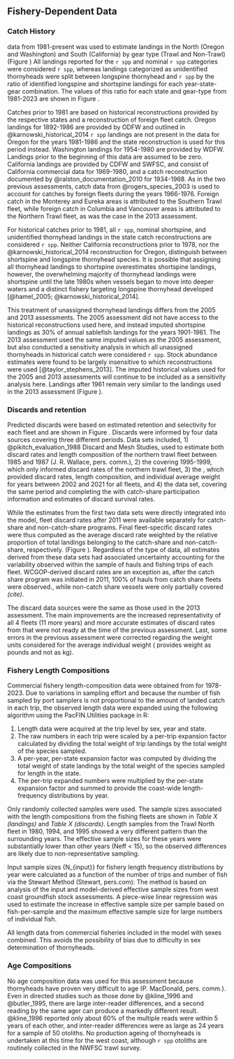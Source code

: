 ## Fishery-Dependent Data

### Catch History 
\Gls{pacfin} data from 1981-present was used to estimate landings in the North (Oregon and Washington) and South (California) by gear type (Trawl and Non-Trawl) (Figure \ref{fig:catch_hist}) All landings reported for the `r spp` and nominal `r spp` categories were considered `r spp`, whereas landings categorized as unidentified thornyheads were split between longspine thornyhead and `r spp` by the ratio of identified longspine and shortspine landings for each year-state-gear combination. The values of this ratio for each state and gear-type from 1981-2023 are shown in Figure \ref{fig:thornyhead-ratio}.

Catches prior to 1981 are based on historical reconstructions provided by the respective states and a reconstruction of foreign fleet catch. Oregon landings for 1892-1986 are provided by ODFW and outlined in @karnowski_historical_2014 `r spp` landings are not present in the \gls{pacfin} data for Oregon for the years 1981-1986 and the state reconstruction is used for this period instead. Washington landings for 1954-1980 are provided by WDFW. Landings prior to the beginning of this data are assumed to be zero. California landings are provided by CDFW and SWFSC, and consist of California commercial data for 1969-1980, and a catch reconstruction documented by @ralston_documentation_2010 for 1934-1968. As in the two previous assessments, catch data from @rogers_species_2003 is used to account for catches by foreign fleets during the years 1966-1976. Foreign catch in the Monterey and Eureka \gls{inpfc} areas is attributed to the Southern Trawl fleet, while foreign catch in Columbia and Vancouver areas is attributed to the Northern Trawl fleet, as was the case in the 2013 assessment.

For historical catches prior to 1981, all `r spp`, nominal shortspine, and unidentified thornyhead landings in the state catch reconstructions are considered `r spp`. Neither California reconstructions prior to 1978, nor the @karnowski_historical_2014 reconstruction for Oregon, distinguish between shortspine and longspine thornyhead species. It is possible that assigning all thornyhead landings to shortspine overestimates shortspine landings, however, the overwhelming majority of thornyhead landings were shortspine until the late 1980s when vessels began to move into deeper waters and a distinct fishery targeting longspine thornyhead developed [@hamel_2005; @karnowski_historical_2014]. 

This treatment of unassigned thornyhead landings differs from the 2005 and 2013 assessments. The 2005 assessment did not have access to the historical reconstructions used here, and instead imputed shortspine landings as 30% of annual sablefish landings for the years 1901-1961. The 2013 assessment used the same imputed values as the 2005 assessment, but also conducted a sensitivity analysis in which all unassigned thornyheads in historical catch were considered `r spp`. Stock abundance estimates were found to be largely insensitive to which reconstructions were used [@taylor_stephens_2013]. The imputed historical values used for the 2005 and 2013 assessments will continue to be included as a sensitivity analysis here. Landings after 1961 remain very similar to the landings used in the 2013 assessment (Figure \ref{fig:catch_hist}). 


### Discards and retention
Predicted discards were based on estimated retention and selectivity for each fleet and are shown in Figure \ref{fig:disc_hist}. Discards were informed by four data sources covering three different periods. Data sets included, 1) @pikitch_evaluation_1988 Discard and Mesh Studies, used to estimate both discard rates and length composition of the northern trawl fleet between 1985 and 1987 (J. R. Wallace, pers. comm.), 2) the \gls{edcp} covering 1995-1999, which only informed discard rates of the northern trawl fleet, 3) the \gls{wcgop}, which provided discard rates, length composition, and individual average weight for years between 2002 and 2021 for all fleets, and 4) the \gls{gemm} data set, covering the same period and completing the \gls{wcgop} with catch-share participation information and estimates of discard survival rates.

While the estimates from the first two data sets were directly integrated into the model, fleet discard rates after 2011 were available separately for catch-share and non-catch-share programs. Final fleet-specific discard rates were thus computed as the average \gls{wcgop} discard rate weighted by the relative proportion of total landings belonging to the catch-share and non-catch-share, respectively. (Figure \ref{fig:disc_rates_WCGOP}). Regardless of the type of data, all estimates derived from these data sets had associated uncertainty accounting for the variability observed within the sample of hauls and fishing trips of each fleet. WCGOP-derived discard rates are an exception as, after the catch share program was initiated in 2011, 100% of hauls from catch share fleets were observed., while non-catch share vessels were only partially covered *_(cite)_*.

The discard data sources were the same as those used in the 2013 assessment. The main improvements are the increased representativity of all 4 fleets (11 more years) and more accurate estimates of discard rates from \gls{edcp}that were not ready at the time of the previous assessment. Last, some errors in the previous assessment were corrected regarding the weight units considered for the average individual weight (\gls{wcgop} provides weight as pounds and not as kg).

### Fishery Length Compositions 
Commercial fishery length-composition data were obtained from \gls{pacfin} for 1978-2023. Due to variations in sampling effort and because the number of fish sampled by port samplers is not proportional to the amount of landed catch in each trip, the observed length data were expanded using the following algorithm using the PacFIN.Utilities package in R:

1. Length data were acquired at the trip level by sex, year and state.
2. The raw numbers in each trip were scaled by a per-trip expansion factor calculated by dividing the total weight of trip landings by the total weight of the species sampled. 
3. A per-year, per-state expansion factor was computed by dividing the total weight of state landings by the total weight of the species sampled for length in the state. 
4. The per-trip expanded numbers were multiplied by the per-state expansion factor and summed to provide the coast-wide length-frequency distributions by year.

Only randomly collected samples were used. The sample sizes associated with the length compositions from the fishing fleets are shown in *_Table X (landings)_* and *_Table X (discards)_*. Length samples from the Trawl North fleet in 1980, 1994, and 1995 showed a very different pattern than the surrounding years. The effective sample sizes for these years were substantially lower than other years (Neff < 15), so the observed differences are likely due to non-representative sampling.

Input sample sizes {N_{input}} for fishery length frequency distributions by year were calculated as a function of the number of trips and number of fish via the Stewart Method (Stewart, pers.com): 
\begin{align*}{N_{input} = N_{trips} + 0.138N_{fish}}\qquad\text{ when }\frac{N_{fish}}{N_{trips}}<44 \\
{N_{input} = 7.06N_{trips}}\qquad\qquad\qquad\text{ when }\frac{N_{fish}}{N_{trips}}\ge 44 \end{align*}
The method is based on analysis of the input and model-derived effective sample sizes from west coast groundfish stock assessments. A piece-wise linear regression was used to estimate the increase in effective sample size per sample based on fish-per-sample and the maximum effective sample size for large numbers of individual fish.

All length data from commercial fisheries included in the model with sexes combined. This avoids the possibility of bias due to difficulty in sex determination of thornyheads.

### Age Compositions 
No age composition data was used for this assessment because thornyheads have proven very difficult to age (P. MacDonald, pers. comm.).  Even in directed studies such as those done by @kline_1996 and @butler_1995, there are large inter-reader differences, and a second reading by the same ager can produce a markedly different result. @kline_1996 reported only about 60% of the multiple reads were within 5 years of each other, and inter-reader differences were as large as 24 years for a sample of 50 otoliths. No production ageing of thornyheads is undertaken at this time for the west coast, although `r spp` otoliths are routinely collected in the NWFSC trawl survey.